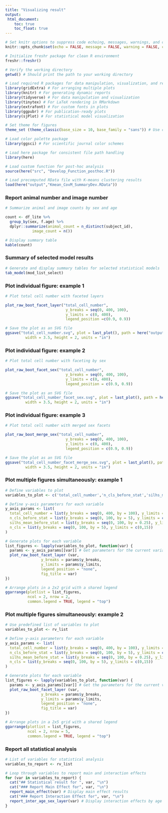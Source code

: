 ```yaml
---
title: "Visualizing result"
output:
 html_document: 
    toc: true
    toc_float: true
---
```


```r
# Set knitr options to suppress code echoing, messages, warnings, and comments
knitr::opts_chunk$set(echo = FALSE, message = FALSE, warning = FALSE, comment = "")

# Initialize freshr package for clean R environment
freshr::freshr()

# Verify the working directory
getwd() # Should print the path to your working directory

# Load required R packages for data manipulation, visualization, and reporting
library(gridExtra) # For arranging multiple plots
library(knitr) # For generating dynamic reports
library(tidyverse) # For data manipulation and visualization
library(tinytex) # For LaTeX rendering in RMarkdown
library(extrafont) # For custom fonts in plots
library(ggpubr) # For publication-ready plots
library(sjPlot) # For statistical model visualization

# Set theme for figures
theme_set (theme_classic(base_size = 10, base_family = "sans")) # Use clean, sans-serif theme with base font size 10

# Load color palette package
library(ggsci) # For scientific journal color schemes

# Load here package for consistent file path handling
library(here)

# Load custom function for post-hoc analysis
source(here("src", "Develop_Function_posthoc.R"))

# Load precomputed RData file with K-means clustering results
load(here("output","Kmean_CovM_SummaryDev.RData"))
```

### Report animal number and image number
```r
# Summarize animal and image counts by sex and age

count <- df_lite %>%
  group_by(sex, f.age) %>%
  dplyr::summarize(animal_count = n_distinct(subject_id),
            image_count = n())

# Display summary table
kable(count)
```

### Summary of selected model results
```r
# Generate and display summary tables for selected statistical models
tab_model(mod_list_select)
```


### Plot individual figure: example 1
```r
# Plot total cell number with faceted layers

plot_raw_boot_facet_layer("total_cell_number",
                           y_breaks = seq(0, 400, 100),
                           y_limits = c(0, 400),
                           legend_position =c(0.9, 0.9))

# Save the plot as an SVG file
ggsave("total_cell_number.svg", plot = last_plot(), path = here("output_plot"),
         width = 3.5, height = 2, units = "in")

```

### Plot individual figure: example 2
```r
# Plot total cell number with faceting by sex

plot_raw_boot_facet_sex("total_cell_number",
                           y_breaks = seq(0, 400, 100),
                           y_limits = c(0, 400),
                           legend_position = c(0.9, 0.9))

# Save the plot as an SVG file
ggsave("total_cell_number_facet_sex.svg", plot = last_plot(), path = here("output_plot"),
         width = 3.5, height = 2, units = "in")
```

### Plot individual figure: example 3
```r
# Plot total cell number with merged sex facets

plot_raw_boot_merge_sex("total_cell_number",
                           y_breaks = seq(0, 400, 100),
                           y_limits = c(0, 400),
                           legend_position = c(0.9, 0.9))

# Save the plot as an SVG file
ggsave("total_cell_number_facet_merge_sex.svg", plot = last_plot(), path = here("output_plot"),
         width = 3.5, height = 2, units = "in")

```

### Plot multiple figures simultaneously: example 1
```r
# Define variables to plot
variables_to_plot <- c('total_cell_number','n_cls_before_stat','silhs_mean_before_stat','n_cls')

# Define y-axis parameters for each variable
y_axis_params <- list(
  total_cell_number = list(y_breaks = seq(0, 400, by = 100), y_limits = c(0, 400)),
  n_cls_before_stat = list(y_breaks = seq(0, 100, by = 5), y_limits = c(0, 25)),
  silhs_mean_before_stat = list(y_breaks = seq(0, 100, by = 0.25), y_limits = c(0, 1)),
  n_cls = list(y_breaks = seq(0, 100, by = 5), y_limits = c(0,15))
)

# Generate plots for each variable
list_figures <- lapply(variables_to_plot, function(var) {
  params <- y_axis_params[[var]] # Get parameters for the current variable
  plot_raw_boot_facet_layer (var,
                y_breaks = params$y_breaks,
                y_limits = params$y_limits,
                legend_position = "none",
                fig_title = var)
})

# Arrange plots in a 2x2 grid with a shared legend
ggarrange(plotlist = list_figures,
          ncol = 2, nrow = 2,
          common.legend = TRUE, legend = "top")

```

### Plot multiple figures simultaneously: example 2
```r
# Use predefined list of variables to plot
variables_to_plot <- rv_list

# Define y-axis parameters for each variable
y_axis_params <- list(
  total_cell_number = list(y_breaks = seq(0, 400, by = 100), y_limits = c(0, 400)),
  n_cls_before_stat = list(y_breaks = seq(0, 100, by = 5), y_limits = c(0, 25)),
  silhs_mean_before_stat = list(y_breaks = seq(0, 100, by = 0.25), y_limits = c(0, 1)),
  n_cls = list(y_breaks = seq(0, 100, by = 5), y_limits = c(0,15))
)

# Generate plots for each variable
list_figures <- lapply(variables_to_plot, function(var) {
  params <- y_axis_params[[var]] # Get the parameters for the current variable
  plot_raw_boot_facet_layer (var,
                y_breaks = params$y_breaks,
                y_limits = params$y_limits,
                legend_position = "none",
                fig_title = var)
})

# Arrange plots in a 2x5 grid with a shared legend
ggarrange(plotlist = list_figures,
          ncol = 2, nrow = 5,
          common.legend = TRUE, legend = "top")

```


### Report all statistical analysis
```r
# List of variables for statistical analysis
variables_to_report <- rv_list

# Loop through variables to report main and interaction effects
for (var in variables_to_report) {
  cat("## Statistical result for ", var, "\n")
  cat("### Report Main Effect for", var, "\n")
  report_main_effect(var) # Display main effect results
  cat("### Report Interaction Effect for", var, "\n")
  report_inter_age_sex_layer(var) # Display interaction effects by age and sex
}

```








